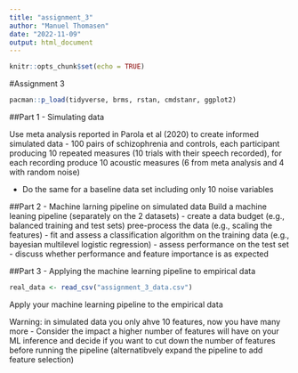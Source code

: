 ```yaml
---
title: "assignment_3"
author: "Manuel Thomasen"
date: "2022-11-09"
output: html_document
---
```


```r
knitr::opts_chunk$set(echo = TRUE)
```
#Assignment 3

```r
pacman::p_load(tidyverse, brms, rstan, cmdstanr, ggplot2)
```


##Part 1 - Simulating data
 
Use meta analysis reported in Parola et al (2020) to create informed simulated data 
- 100 pairs of schizophrenia and controls, each participant producing 10 repeated measures (10 trials with their speech recorded), for each recording produce 10 acoustic measures (6 from meta analysis and 4 with random noise)

- Do the same for a baseline data set including only 10 noise variables 


##Part 2 - Machine larning pipeline on simulated data 
Build a machine leaning pipeline (separately on the 2 datasets)
- create a data budget (e.g., balanced training and test sets)
pree-process the data (e.g., scaling the features)
- fit and assess a classification algorithm on the training data (e.g., bayesian multilevel logistic regression)
- assess performance on the test set
- discuss whether performance and feature importance is as expected


##Part 3 - Applying the machine learning pipeline to empirical data 

```r
real_data <- read_csv("assignment_3_data.csv")
```


Apply your machine learning pipeline to the empirical data 

Warning: in simulated data you only ahve 10 features, now you have many more 
- Consider the impact a higher number of features will have on your ML inference and decide if you want to cut down the number of features before running the pipeline (alternatibvely expand the pipeline to add feature selection)

